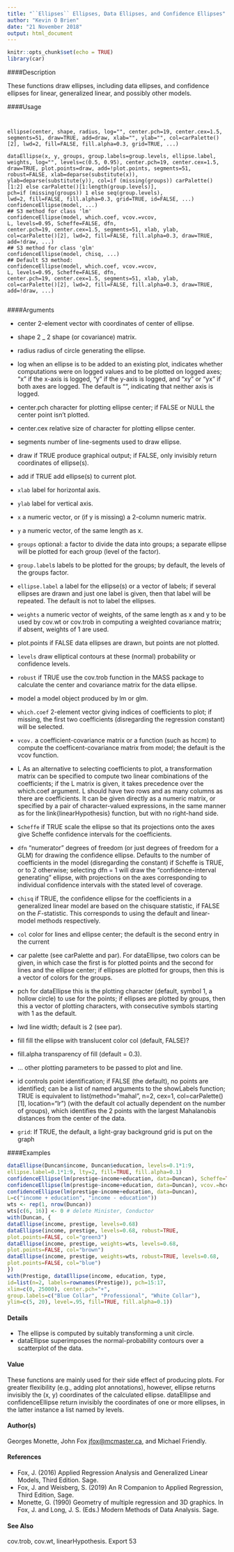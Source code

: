 ---
title: "``Ellipses`` Ellipses, Data Ellipses, and Confidence Ellipses"
author: "Kevin O Brien"
date: "21 November 2018"
output: html_document
---

```{r setup, include=FALSE}
knitr::opts_chunk$set(echo = TRUE)
library(car)
```


####Description

These functions draw ellipses, including data ellipses, and confidence ellipses for linear, generalized
linear, and possibly other models.


####Usage
<pre><code>

ellipse(center, shape, radius, log="", center.pch=19, center.cex=1.5, segments=51, draw=TRUE, add=draw, xlab="", ylab="", col=carPalette()[2], lwd=2, fill=FALSE, fill.alpha=0.3, grid=TRUE, ...)

dataEllipse(x, y, groups, group.labels=group.levels, ellipse.label, weights, log="", levels=c(0.5, 0.95), center.pch=19, center.cex=1.5, draw=TRUE, plot.points=draw, add=!plot.points, segments=51, robust=FALSE, xlab=deparse(substitute(x)), ylab=deparse(substitute(y)), col=if (missing(groups)) carPalette()[1:2] else carPalette()[1:length(group.levels)],
pch=if (missing(groups)) 1 else seq(group.levels),
lwd=2, fill=FALSE, fill.alpha=0.3, grid=TRUE, id=FALSE, ...)
confidenceEllipse(model, ...)
## S3 method for class 'lm'
confidenceEllipse(model, which.coef, vcov.=vcov,
L, levels=0.95, Scheffe=FALSE, dfn,
center.pch=19, center.cex=1.5, segments=51, xlab, ylab,
col=carPalette()[2], lwd=2, fill=FALSE, fill.alpha=0.3, draw=TRUE, add=!draw, ...)
## S3 method for class 'glm'
confidenceEllipse(model, chisq, ...)
## Default S3 method:
confidenceEllipse(model, which.coef, vcov.=vcov,
L, levels=0.95, Scheffe=FALSE, dfn,
center.pch=19, center.cex=1.5, segments=51, xlab, ylab,
col=carPalette()[2], lwd=2, fill=FALSE, fill.alpha=0.3, draw=TRUE, add=!draw, ...)

</code></pre>

####Arguments

* center 2-element vector with coordinates of center of ellipse.
* shape 2 _ 2 shape (or covariance) matrix.
* radius radius of circle generating the ellipse.
* log when an ellipse is to be added to an existing plot, indicates whether computations were on logged values and to be plotted on logged axes; "x" if the x-axis is logged, "y" if the y-axis is logged, and "xy" or "yx" if both axes are logged.
The default is "", indicating that neither axis is logged.
* center.pch character for plotting ellipse center; if FALSE or NULL the center point isn't plotted.
* center.cex relative size of character for plotting ellipse center.
* segments number of line-segments used to draw ellipse.
* draw if TRUE produce graphical output; if FALSE, only invisibly return coordinates of ellipse(s).
* add if TRUE add ellipse(s) to current plot.
* ``xlab`` label for horizontal axis.
* ``ylab`` label for vertical axis.
* ``x`` a numeric vector, or (if y is missing) a 2-column numeric matrix.
* ``y`` a numeric vector, of the same length as x.
* ``groups`` optional: a factor to divide the data into groups; a separate ellipse will be plotted for each group (level of the factor).
* ``group.label``s labels to be plotted for the groups; by default, the levels of the groups factor.
* ``ellipse.label`` a label for the ellipse(s) or a vector of labels; if several ellipses are drawn and
just one label is given, then that label will be repeated. The default is not to label the ellipses.
* ``weights`` a numeric vector of weights, of the same length as x and y to be used by cov.wt or cov.trob in computing a weighted covariance matrix; if absent, weights of 1 are used.
* plot.points if FALSE data ellipses are drawn, but points are not plotted.
* ``levels`` draw elliptical contours at these (normal) probability or confidence levels.
* ``robust`` if TRUE use the cov.trob function in the MASS package to calculate the center and covariance matrix for the data ellipse.
* model a model object produced by lm or glm.
* ``which.coef`` 2-element vector giving indices of coefficients to plot; if missing, the first two
coefficients (disregarding the regression constant) will be selected.

* ``vcov.`` a coefficient-covariance matrix or a function (such as hccm) to compute the coefficent-covariance matrix from model; the default is the vcov function.
* L As an alternative to selecting coefficients to plot, a transformation matrix can be specified to compute two linear combinations of the coefficients; if the L matrix is given, it takes precedence over the which.coef argument. L should have two rows and as many columns as there are coefficients. It can be given directly as a numeric matrix, or specified by a pair of character-valued expressions, in the same manner as for the link{linearHypothesis} function, but with no
right-hand side.
* ``Scheffe`` if TRUE scale the ellipse so that its projections onto the axes give Scheffe confidence intervals for the coefficients.
* ``dfn`` "numerator" degrees of freedom (or just degrees of freedom for a GLM) for drawing the confidence ellipse. Defaults to the number of coefficients in the model (disregarding the constant) if Scheffe is TRUE, or to 2 otherwise; selecting dfn = 1 will draw the "confidence-interval generating" ellipse, with projections on the axes corresponding to individual confidence intervals with
the stated level of coverage.
* ``chisq`` if TRUE, the confidence ellipse for the coefficients in a generalized linear model
are based on the chisquare statistic, if FALSE on the $F$-statistic. This corresponds to using the default and linear-model methods respectively.
* ``col`` color for lines and ellipse center; the default is the second entry in the current
* car palette (see carPalette and par). For dataEllipse, two colors can be given, in which case the first is for plotted points and the second for lines and the ellipse center; if ellipses are plotted for groups, then this is a vector of colors for the groups.
* pch for dataEllipse this is the plotting character (default, symbol 1, a hollow circle) to use for the points; if ellipses are plotted by groups, then this a vector of plotting characters, with consecutive symbols starting with 1 as the default.
* lwd line width; default is 2 (see par).
* fill fill the ellipse with translucent color col (default, FALSE)?
* fill.alpha transparency of fill (default = 0.3).
* ... other plotting parameters to be passed to plot and line.

* id controls point identification; if FALSE (the default), no points are identified; can be a list of named arguments to the showLabels function; TRUE is equivalent to list(method="mahal", n=2, cex=1, col=carPalette()[1], location="lr")
(with the default col actually dependent on the number of groups), which identifies the 2 points with the largest Mahalanobis distances from the center of the data.
* ``grid``: If TRUE, the default, a light-gray background grid is put on the graph


####Examples

```{r}

dataEllipse(Duncan$income, Duncan$education, levels=0.1*1:9,
ellipse.label=0.1*1:9, lty=2, fill=TRUE, fill.alpha=0.1)
confidenceEllipse(lm(prestige~income+education, data=Duncan), Scheffe=TRUE)
confidenceEllipse(lm(prestige~income+education, data=Duncan), vcov.=hccm)
confidenceEllipse(lm(prestige~income+education, data=Duncan),
L=c("income + education", "income - education"))
wts <- rep(1, nrow(Duncan))
wts[c(6, 16)] <- 0 # delete Minister, Conductor
with(Duncan, {
dataEllipse(income, prestige, levels=0.68)
dataEllipse(income, prestige, levels=0.68, robust=TRUE,
plot.points=FALSE, col="green3")
dataEllipse(income, prestige, weights=wts, levels=0.68,
plot.points=FALSE, col="brown")
dataEllipse(income, prestige, weights=wts, robust=TRUE, levels=0.68,
plot.points=FALSE, col="blue")
})
with(Prestige, dataEllipse(income, education, type,
id=list(n=2, labels=rownames(Prestige)), pch=15:17,
xlim=c(0, 25000), center.pch="+",
group.labels=c("Blue Collar", "Professional", "White Collar"),
ylim=c(5, 20), level=.95, fill=TRUE, fill.alpha=0.1))
```


#### Details

* The ellipse is computed by suitably transforming a unit circle.
* dataEllipse superimposes the normal-probability contours over a scatterplot of the data.

#### Value
These functions are mainly used for their side effect of producing plots. For greater flexibility (e.g., adding plot annotations), however, ellipse returns invisibly the (x, y) coordinates of the calculated ellipse. dataEllipse and confidenceEllipse return invisibly the coordinates of one or more ellipses, in the latter instance a list named by levels.

#### Author(s)
Georges Monette, John Fox <jfox@mcmaster.ca>, and Michael Friendly.

#### References

* Fox, J. (2016) Applied Regression Analysis and Generalized Linear Models, Third Edition. Sage.
* Fox, J. and Weisberg, S. (2019) An R Companion to Applied Regression, Third Edition, Sage.
* Monette, G. (1990) Geometry of multiple regression and 3D graphics. In Fox, J. and Long, J. S. (Eds.) Modern Methods of Data Analysis. Sage.

#### See Also
cov.trob, cov.wt, linearHypothesis.
Export 53
